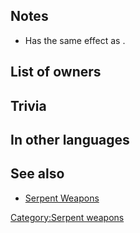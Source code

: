 {{Weapon Infobox
|tagid=SID_グルンサーペント
|weaponType=Green Tome
|might=8
|range=2
|effect=If foe initiates combat and uses bow, dagger, magic, or staff, grants Def/Res+6 during combat.
|cost=200
|exclusive=0
|userVersion1=Closed
|userVersion2=Open
|statModifiers=0,8,0,0,0
|next=Gronnserpent+
|promotionRarity=5
|promotionTier=1
|required=Elwind
|SE=se_effect_serpent.flac
|properties=random_owner
}}
==Notes==
* Has the same effect as {{St|Distant Def 3}}.
{{IfFoeInitiates}}
{{Combat boosts}}
==List of owners==
{{Skill Hero List}}
==Trivia==
{{TomeColorTrivia|gronn}}
==In other languages==
{{OtherLanguages
|japanese=グルンサーペント
|german=Gronnschlange
|spanishEU=Sierpe glauca
|spanishLA=Serpiente jade
|french=Crochets émer.
|italian=Virideserpe
|chineseTW=翠綠海蛇
|portuguese=Serpente jade
}}
==See also==
{{See also skills|cond=Description LIKE '%if foe initiates combat% Def/Res+%during combat%' AND WikiName NOT LIKE '%serpent%' AND WikiName NOT LIKE '%guard bow%' AND Exclusive='1'|columns=3}}
* [[Serpent Weapons]]
{{Weapons Navbox}}
[[Category:Serpent weapons]]